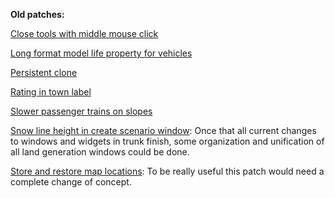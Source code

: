 '''Old patches:'''

[http://www.tt-forums.net/viewtopic.php?f=33&t=44853 Close tools with middle mouse click]

[http://www.tt-forums.net/viewtopic.php?f=33&t=44544 Long format model life property for vehicles]

[http://www.tt-forums.net/viewtopic.php?f=33&t=44853 Persistent clone]

[http://www.tt-forums.net/viewtopic.php?f=33&t=42598 Rating in town label]

[http://www.tt-forums.net/viewtopic.php?f=33&t=46544 Slower passenger trains on slopes]

[http://www.tt-forums.net/viewtopic.php?f=33&t=41446 Snow line height in create scenario window]: Once that all current changes to windows and widgets in trunk finish, some organization and unification of all land generation windows could be done.

[http://www.tt-forums.net/viewtopic.php?f=33&t=42556 Store and restore map locations]: To be really useful this patch would need a complete change of concept.